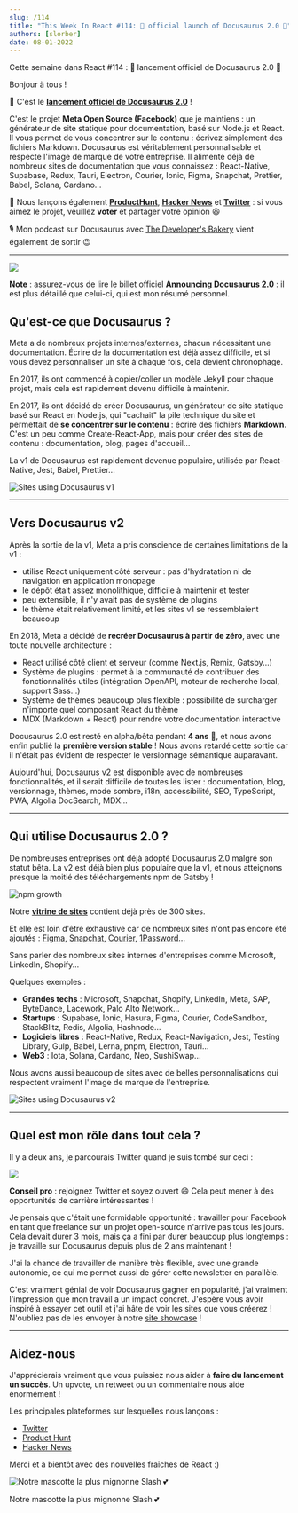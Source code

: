 ```yaml
---
slug: /114
title: "This Week In React #114: 🎉 official launch of Docusaurus 2.0 🥳️"
authors: [slorber]
date: 08-01-2022
---
```


Cette semaine dans React #114 : 🎉 lancement officiel de Docusaurus 2.0 🥳️

<!-- truncate -->

Bonjour à tous !

🎉 C'est le [**lancement officiel de Docusaurus 2.0**](https://docusaurus.io/blog/2022/08/01/announcing-docusaurus-2.0?utm_campaign=This%20Week%20In%20React&utm_medium=email&utm_source=Revue%20newsletter) !

C'est le projet **Meta Open Source (Facebook)** que je maintiens : un générateur de site statique pour documentation, basé sur Node.js et React. Il vous permet de vous concentrer sur le contenu : écrivez simplement des fichiers Markdown. Docusaurus est véritablement personnalisable et respecte l'image de marque de votre entreprise. Il alimente déjà de nombreux sites de documentation que vous connaissez : React-Native, Supabase, Redux, Tauri, Electron, Courier, Ionic, Figma, Snapchat, Prettier, Babel, Solana, Cardano...

🙏 Nous lançons également [**ProductHunt**](https://www.producthunt.com/posts/docusaurus-2-0?utm_campaign=This%20Week%20In%20React&utm_medium=email&utm_source=Revue%20newsletter), [**Hacker News**](https://news.ycombinator.com/item?id=32303052&utm_campaign=This%20Week%20In%20React&utm_medium=email&utm_source=Revue%20newsletter) et [**Twitter**](https://twitter.com/docusaurus/status/1554000364432769025?utm_campaign=This%20Week%20In%20React&utm_medium=email&utm_source=Revue%20newsletter) : si vous aimez le projet, veuillez **voter** et partager votre opinion 😃

🎙️ Mon podcast sur Docusaurus avec [The Developer's Bakery](https://thebakery.dev/39/?utm_campaign=This%20Week%20In%20React&utm_medium=email&utm_source=Revue%20newsletter) vient également de sortir 😉

---

[![](https://s3.amazonaws.com/revue/items/images/017/224/019/mail/social-card.png?1659345670)](https://docusaurus.io/blog/2022/08/01/announcing-docusaurus-2.0?utm_campaign=This%20Week%20In%20React&utm_medium=email&utm_source=Revue%20newsletter)

**Note** : assurez-vous de lire le billet officiel [**Announcing Docusaurus 2.0**](https://docusaurus.io/blog/2022/08/01/announcing-docusaurus-2.0) : il est plus détaillé que celui-ci, qui est mon résumé personnel.

## Qu'est-ce que Docusaurus ?

Meta a de nombreux projets internes/externes, chacun nécessitant une documentation. Écrire de la documentation est déjà assez difficile, et si vous devez personnaliser un site à chaque fois, cela devient chronophage.

En 2017, ils ont commencé à copier/coller un modèle Jekyll pour chaque projet, mais cela est rapidement devenu difficile à maintenir.

En 2017, ils ont décidé de créer Docusaurus, un générateur de site statique basé sur React en Node.js, qui "cachait" la pile technique du site et permettait de **se concentrer sur le contenu** : écrire des fichiers **Markdown**. C'est un peu comme Create-React-App, mais pour créer des sites de contenu : documentation, blog, pages d'accueil...

La v1 de Docusaurus est rapidement devenue populaire, utilisée par React-Native, Jest, Babel, Prettier...

![Sites using Docusaurus v1](https://s3.amazonaws.com/revue/items/images/017/224/025/original/v1.gif?1659345706)

---

## Vers Docusaurus v2

Après la sortie de la v1, Meta a pris conscience de certaines limitations de la v1 :

- utilise React uniquement côté serveur : pas d'hydratation ni de navigation en application monopage
- le dépôt était assez monolithique, difficile à maintenir et tester
- peu extensible, il n'y avait pas de système de plugins
- le thème était relativement limité, et les sites v1 se ressemblaient beaucoup

En 2018, Meta a décidé de **recréer Docusaurus à partir de zéro**, avec une toute nouvelle architecture :

- React utilisé côté client et serveur (comme Next.js, Remix, Gatsby...)
- Système de plugins : permet à la communauté de contribuer des fonctionnalités utiles (intégration OpenAPI, moteur de recherche local, support Sass...)
- Système de thèmes beaucoup plus flexible : possibilité de surcharger n'importe quel composant React du thème
- MDX (Markdown + React) pour rendre votre documentation interactive

Docusaurus 2.0 est resté en alpha/bêta pendant **4 ans** 🤪, et nous avons enfin publié la **première version stable** ! Nous avons retardé cette sortie car il n'était pas évident de respecter le versionnage sémantique auparavant.

Aujourd'hui, Docusaurus v2 est disponible avec de nombreuses fonctionnalités, et il serait difficile de toutes les lister : documentation, blog, versionnage, thèmes, mode sombre, i18n, accessibilité, SEO, TypeScript, PWA, Algolia DocSearch, MDX...

---

## Qui utilise Docusaurus 2.0 ?

De nombreuses entreprises ont déjà adopté Docusaurus 2.0 malgré son statut bêta. La v2 est déjà bien plus populaire que la v1, et nous atteignons presque la moitié des téléchargements npm de Gatsby !

![npm growth](https://s3.amazonaws.com/revue/items/images/017/224/035/mail/npm-downloads.png?1659345822)

Notre [**vitrine de sites**](https://docusaurus.io/showcase?utm_campaign=This%20Week%20In%20React&utm_medium=email&utm_source=Revue%20newsletter) contient déjà près de 300 sites.

Et elle est loin d'être exhaustive car de nombreux sites n'ont pas encore été ajoutés : [Figma](https://www.figma.com/plugin-docs/?utm_campaign=This%20Week%20In%20React&utm_medium=email&utm_source=Revue%20newsletter), [Snapchat](https://docs.snap.com/?utm_campaign=This%20Week%20In%20React&utm_medium=email&utm_source=Revue%20newsletter), [Courier](https://www.courier.com/docs/?utm_campaign=This%20Week%20In%20React&utm_medium=email&utm_source=Revue%20newsletter), [1Password](https://developer.1password.com/?utm_campaign=This%20Week%20In%20React&utm_medium=email&utm_source=Revue%20newsletter)...

Sans parler des nombreux sites internes d'entreprises comme Microsoft, LinkedIn, Shopify...

Quelques exemples :

- **Grandes techs** : Microsoft, Snapchat, Shopify, LinkedIn, Meta, SAP, ByteDance, Lacework, Palo Alto Network...
- **Startups** : Supabase, Ionic, Hasura, Figma, Courier, CodeSandbox, StackBlitz, Redis, Algolia, Hashnode...
- **Logiciels libres** : React-Native, Redux, React-Navigation, Jest, Testing Library, Gulp, Babel, Lerna, pnpm, Electron, Tauri...
- **Web3** : Iota, Solana, Cardano, Neo, SushiSwap...

Nous avons aussi beaucoup de sites avec de belles personnalisations qui respectent vraiment l'image de marque de l'entreprise.

![Sites using Docusaurus v2](https://s3.amazonaws.com/revue/items/images/017/224/051/original/showcase-2.gif?1659345869)

---

## Quel est mon rôle dans tout cela ?

Il y a deux ans, je parcourais Twitter quand je suis tombé sur ceci :

[![](https://user-images.githubusercontent.com/749374/182660849-cc39d9d0-85ad-481c-a681-743a9c5b20c7.png)](https://twitter.com/sebastienlorber/status/1232059882091749376)

**Conseil pro** : rejoignez Twitter et soyez ouvert 😄 Cela peut mener à des opportunités de carrière intéressantes !

Je pensais que c'était une formidable opportunité : travailler pour Facebook en tant que freelance sur un projet open-source n'arrive pas tous les jours. Cela devait durer 3 mois, mais ça a fini par durer beaucoup plus longtemps : je travaille sur Docusaurus depuis plus de 2 ans maintenant !

J'ai la chance de travailler de manière très flexible, avec une grande autonomie, ce qui me permet aussi de gérer cette newsletter en parallèle.

C'est vraiment génial de voir Docusaurus gagner en popularité, j'ai vraiment l'impression que mon travail a un impact concret. J'espère vous avoir inspiré à essayer cet outil et j'ai hâte de voir les sites que vous créerez ! N'oubliez pas de les envoyer à notre [site showcase](https://docusaurus.io/showcase?utm_campaign=This%20Week%20In%20React&utm_medium=email&utm_source=Revue%20newsletter) !

---

## Aidez-nous

J'apprécierais vraiment que vous puissiez nous aider à **faire du lancement un succès**. Un upvote, un retweet ou un commentaire nous aide énormément !

Les principales plateformes sur lesquelles nous lançons :

- [Twitter](https://twitter.com/docusaurus/status/1554000364432769025?utm_campaign=This%20Week%20In%20React&utm_medium=email&utm_source=Revue%20newsletter)
- [Product Hunt](https://www.producthunt.com/posts/docusaurus-2-0?utm_campaign=This%20Week%20In%20React&utm_medium=email&utm_source=Revue%20newsletter)
- [Hacker News](https://news.ycombinator.com/item?id=32303052&utm_campaign=This%20Week%20In%20React&utm_medium=email&utm_source=Revue%20newsletter)

Merci et à bientôt avec des nouvelles fraîches de React :)

![Notre mascotte la plus mignonne Slash 💕](https://s3.amazonaws.com/revue/items/images/017/224/190/mail/CleanShot_2022-08-01_at_11.08.03_402x.png?1659346116)

Notre mascotte la plus mignonne Slash 💕